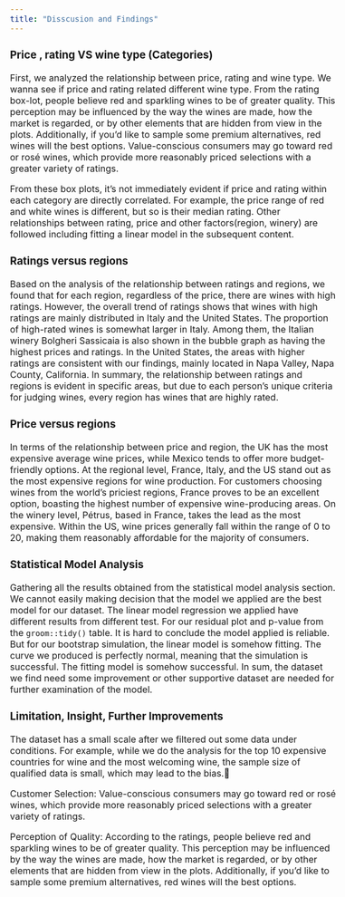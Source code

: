 ```yaml
---
title: "Disscusion and Findings"
---
```


<style type="text/css">
  body{
  font-size: 12pt;
}
</style>

### Price , rating VS wine type (Categories)

First, we analyzed the relationship between price, rating and wine type. We wanna see if price and rating related different wine type. From the rating box-lot, people believe red and sparkling wines to be of greater quality. This perception may be influenced by the way the wines are made, how the market is regarded, or by other elements that are hidden from view in the plots. Additionally, if you'd like to sample some premium alternatives, red wines will the best options. Value-conscious consumers may go toward red or rosé wines, which provide more reasonably priced selections with a greater variety of ratings. 

From these box plots, it's not immediately evident if price and rating within each category are directly correlated. For example, the price range of red and white wines is different, but so is their median rating. Other relationships between rating, price and other factors(region, winery) are followed including fitting a linear model in the subsequent content.


### Ratings versus regions

Based on the analysis of the relationship between ratings and regions, we found that for each region, regardless of the price, there are wines with high ratings. However, the overall trend of ratings shows that wines with high ratings are mainly distributed in Italy and the United States. The proportion of high-rated wines is somewhat larger in Italy. Among them, the Italian winery Bolgheri Sassicaia is also shown in the bubble graph as having the highest prices and ratings. In the United States, the areas with higher ratings are consistent with our findings, mainly located in Napa Valley, Napa County, California. In summary, the relationship between ratings and regions is evident in specific areas, but due to each person’s unique criteria for judging wines, every region has wines that are highly rated.


### Price versus regions

In terms of the relationship between price and region, the UK has the most expensive average wine prices, while Mexico tends to offer more budget-friendly options. At the regional level, France, Italy, and the US stand out as the most expensive regions for wine production. For customers choosing wines from the world's priciest regions, France proves to be an excellent option, boasting the highest number of expensive wine-producing areas. On the winery level, Pétrus, based in France, takes the lead as the most expensive. Within the US, wine prices generally fall within the range of 0 to 20, making them reasonably affordable for the majority of consumers.


### Statistical Model Analysis

Gathering all the results obtained from the statistical model analysis section. We cannot easily making decision that the model we applied are the best model for our dataset. The linear model regression we applied have different results from different test. For our residual plot and p-value from the `groom::tidy()` table. It is hard to conclude the model applied is reliable. But for our bootstrap simulation, the linear model is somehow fitting. The curve we produced is perfectly normal, meaning that the simulation is successful. The fitting model is somehow successful. In sum, the dataset we find need some improvement or other supportive dataset are needed for further examination of the model. 

### Limitation, Insight, Further Improvements

The dataset has a small scale after we filtered out some data under conditions. For example, while we do the analysis for the top 10 expensive countries for wine and the most welcoming wine, the sample size of qualified data is small, which may lead to the bias.

Customer Selection: Value-conscious consumers may go toward red or rosé wines, which provide more reasonably priced selections with a greater variety of ratings.

Perception of Quality: According to the ratings, people believe red and sparkling wines to be of greater quality. This perception may be influenced by the way the wines are made, how the market is regarded, or by other elements that are hidden from view in the plots. Additionally, if you'd like to sample some premium alternatives, red wines will the best options.
